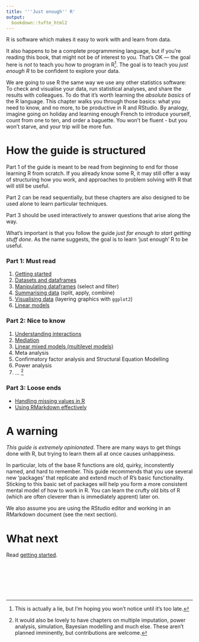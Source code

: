 ```yaml
---
title: '''Just enough'' R'
output:
  bookdown::tufte_html2
---
```



R is software which makes it easy to work with and learn from data. 

It also happens to be a complete programmming language, but if you're reading this book, that might not be of interest to you. That's OK — the goal here is *not* to teach you how to program in R^[This is actually a lie, but I'm hoping you won't notice until it's too late.].  The goal is to teach you *just enough R* to be confident to explore your data.

We are going to use R the same way we use any other statistics software: To check and visualise your data, run statistical analyses, and share the results with colleagues.  To do that it's worth learning the *absolute basics* of the R language. This chapter walks you through those basics: what you need to know, and no more, to be productive in R and RStudio. By analogy, imagine going on holiday and learning enough French to introduce yourself, count from one to ten, and order a baguette. You won't be fluent - but you won't starve, and your trip will be more fun.


# How the guide is structured

Part 1 of the guide is meant to be read from beginning to end for those learning R from scratch. If you already know some R, it may still offer a way of structuring how you work, and approaches to problem solving with R that will still be useful. 

Part 2 can be read sequentially, but these chapters are also designed to be used alone to learn particular techniques. 

Part 3 should be used interactively to answer questions that arise along the way. 

What's important is that you follow the guide *just far enough to start getting stuff done*. As the name suggests, the goal is to learn 'just enough' R to be useful. 


### Part 1: Must read

1. [Getting started](start_here.html) 
2. [Datasets and dataframes](datasets.Rmd)
2. [Manipulating dataframes](working-with-dataframes.html) (select and filter)
3. [Summarising data](summarising-data.html) (split, apply, combine)
4. [Visualising data](graphics.html) (layering graphics with `ggplot2`)
5. [Linear models](linear-models-simple.html)


### Part 2: Nice to know

1. [Understanding interactions](understanding-interactions.html)
1. [Mediation](mediation.html)
1. [Linear mixed models (multilevel models)](multilevel-models.html)
1. Meta analysis
1. Confirmatory factor analysis and Structural Equation Modelling
1. Power analysis
1. ... ^[It would also be lovely to have chapters on multiple imputation, power analysis, simulation, Bayesian modelling and much else. These aren't planned imminently, but contributions are welcome.]


### Part 3: Loose ends

- [Handling missing values in R](missing-values.html)
- [Using RMarkdown effectively](rmarkdown-tricks.html)



# A warning

*This guide is extremely opinionated*. There are many ways to get things done with R, but trying to learn them all at once causes unhappiness. 

In particular, lots of the base R functions are old, quirky, inconstently named, and hard to remember. This guide recommends that you use several new 'packages' that replicate and extend much of R's basic functionality. Sticking to this basic set of packages will help you form a more consistent mental model of how to work in R. You can learn the crufty old bits of R (which are often cleverer than is immediately apprent) later on.

We also assume you are using the RStudio editor and working in an RMarkdown document (see the next section). 


# What next

Read [getting started](start_here.html).


<br><br><br><br><br>







